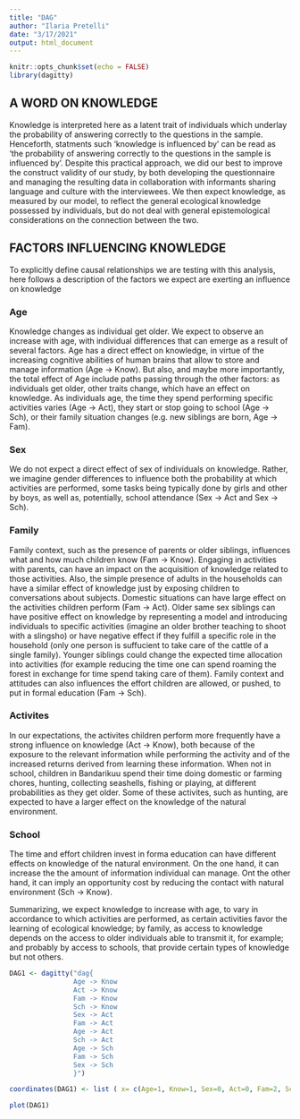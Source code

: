 ```yaml
---
title: "DAG"
author: "Ilaria Pretelli"
date: "3/17/2021"
output: html_document
---
```


```r
knitr::opts_chunk$set(echo = FALSE)
library(dagitty)
```

## A WORD ON KNOWLEDGE
Knowledge is interpreted here as a latent trait of individuals which underlay the probability of answering correctly to the questions in the sample. Henceforth, statments such 'knowledge is influenced by' can be read as 'the probability of answering correctly to the questions in the sample is influenced by'. Despite this practical approach, we did our best to improve the construct validity of our study, by both developing the questionnaire and managing the resulting data in collaboration with informants sharing language and culture with the interviewees. We then expect knowledge, as measured by our model, to reflect the general ecological knowledge possessed by individuals, but do not deal with general epistemological considerations on the connection between the two.

## FACTORS INFLUENCING KNOWLEDGE
To explicitly define causal relationships we are testing with this analysis, here follows a description of the factors we expect are exerting an influence on knowledge

### Age
Knowledge changes as individual get older. We expect to observe an increase with age, with individual differences that can emerge as a result of several factors. Age has a direct effect on knowledge, in virtue of the increasing cognitive abilities of human brains that allow to store and manage information (Age $\rightarrow$ Know). But also, and maybe more importantly, the total effect of Age include paths passing through the other factors: as individuals get older, other traits change, which have an effect on knowledge. As individuals age, the time they spend performing specific activities varies (Age $\rightarrow$ Act), they start or stop going to school (Age $\rightarrow$ Sch), or their family situation changes (e.g. new siblings are born, Age $\rightarrow$ Fam).

### Sex
We do not expect a direct effect of sex of individuals on knowledge. Rather, we imagine gender differences to influence both the probability at which activities are performed, some tasks being typically done by girls and other by boys, as well as, potentially, school attendance  (Sex $\rightarrow$ Act and Sex $\rightarrow$ Sch).


### Family
Family context, such as the presence of parents or older siblings, influences what and how much children know (Fam $\rightarrow$ Know). Engaging in activities with parents, can have an impact on the acquisition of knowledge related to those activities. Also, the simple presence of adults in the households can have a similar effect of knowledge just by exposing children to conversations about subjects. Domestic situations can have large effect on the activities children perform (Fam $\rightarrow$ Act). Older same sex siblings can have positive effect on knowledge by representing a model and introducing individuals to specific activities (imagine an older brother teaching to shoot with a slingsho) or have negative effect if they fulfill a specific role in the household (only one person is suffucient to take care of the cattle of a single family). Younger siblings could change the expected time allocation into activities (for example reducing the time one can spend roaming the forest in exchange for time spend taking care of them). Family context and attitudes can also influences the effort children are allowed, or pushed, to put in formal education (Fam $\rightarrow$ Sch).

### Activites
In our expectations, the activites children perform more frequently have a strong influence on knowledge (Act $\rightarrow$ Know), both because of the exposure to the relevant information while performing the activity and of the increased returns derived from learning these information. When not in school, children in Bandarikuu spend their time doing domestic or farming chores, hunting, collecting seashells, fishing or playing, at different probabilities as they get older. Some of these activites, such as hunting, are expected to have a larger effect on the knowledge of the natural environment.

### School
The time and effort children invest in forma education can have different effects on knowledge of the natural environment. On the one hand, it can increase the the amount of information individual can manage. Ont the other hand, it can imply an opportunity cost by reducing the contact with natural environment (Sch $\rightarrow$ Know). 


Summarizing, we expect knowledge to increase with age, to vary in accordance to which activities are performed, as certain activities favor the learning of ecological knowledge; by family, as access to knowledge depends on the access to older individuals able to transmit it, for example; and probably by access to schools, that provide certain types of knowledge but not others. 


```r
DAG1 <- dagitty("dag{
                Age -> Know   
                Act -> Know   
                Fam -> Know  
                Sch -> Know     
                Sex -> Act    
                Fam -> Act
                Age -> Act
                Sch -> Act   
                Age -> Sch  
                Fam -> Sch
                Sex -> Sch
                }")

coordinates(DAG1) <- list ( x= c(Age=1, Know=1, Sex=0, Act=0, Fam=2, Sch=2), y= c(Age=0, Sex=0, Fam=0, Act=1, Sch=1, Know=2))

plot(DAG1)
```
